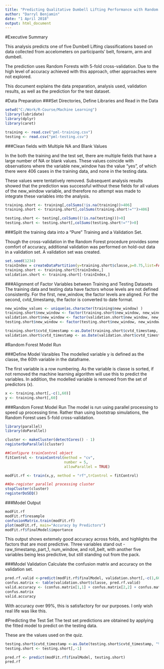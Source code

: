 ---
title: "Predicting Qualitative Dumbell Lifting Performance with Random Forests"
author: "Darryl Benjamin"
date: "1 April 2018"
output: html_document
---

#Executive Summary


This analysis predicts one of five Dumbell Lifting classifications based on data collected from accelometers on participants' belt, forearm, arm and dumbell.

The prediction uses Random Forests with 5-fold cross-validation. Due to the high level of accuracy achieved with this approach, other approaches were not explored.

This document explains the data preparation, analysis used, validation results, as well as the prediction for the test dataset.

#Data Preparation
###Set Directories, Define Libraries and Read in the Data

```{r include = FALSE}
setwd("C:/Work/R-Course/Machine Learning")
library(lubridate)
library(dplyr)
library(caret)

training <- read.csv("pml-training.csv")
testing <- read.csv("pml-testing.csv")
```

###Clean fields with Multiple NA and Blank Values

In the both the training and the test set, there are multiple fields that have a large number of NA or blank values.  These values coincide with observations where the variable new_window has the value "yes", of which there were 406 cases in the training data, and none in the testing data.

These values were tentatively removed.  Subsequent analysis results showed that the prediction was successful without these fields for all values of the new_window variable, and therefore no attempt was made to integrate these variables into the analysis.

```{r}
training.short <- training[,colSums(!is.na(training))>406]
training.short <- training.short[,colSums(training.short!="")>406]

testing.short <- testing[,colSums((!is.na(testing)))>0]
testing.short <- testing.short[,colSums(testing.short!="")>0]
```

###Split the training data into a "Pure" Training and a Validation Set.

Though the cross-validation in the Random Forest procedure provides some comfort of accuracy, additional validation was performed on hold-out data in a validation set.  A validation set was created.
```{r}
set.seed(1234)
trainIndex = createDataPartition(y=training.short$classe,p=0.75,list=FALSE)
training.short <- training.short[trainIndex,]
validation.short <- training.short[-trainIndex,]
```

###Alignment of Factor Variables between Training and Testing Datasets
The training data and testing data have factors whose levels are not defined consistently.  For the first, new_window, the factor levels are aligned.  For the second, cvtd_timestamp, the factor is converted to date format.
```{r}
new_window_values <- unique(as.character(training$new_window) )
training.short$new_window <- factor(training.short$new_window, new_window_values)
validation.short$new_window <- factor(validation.short$new_window, new_window_values)
testing.short$new_window <- factor(testing.short$new_window, new_window_values)

training.short$cvtd_timestamp <-as.Date(training.short$cvtd_timestamp, "%d/%m/%Y %H:%M")
validation.short$cvtd_timestamp <- as.Date(validation.short$cvtd_timestamp, "%d/%m/%Y %H:%M")
```

#Random Forest Model Run

###Define Model Varaibles
The modelled variable y is defined as the classe, the 60th variable in the dataframe.

The first variable is a row numbering.  As the variable is classe is sorted, if not removed the machine learning algorithm will use this to predict the variables.  In addition, the modelled variable is removed from the set of predictors (x).
```{r}
x <- training.short[,-c(1,60)]
y <- training.short[,60]
```

###Random Forest Model Run
The model is run using parallel processing to speed up processing time.
Rather than using bootstrap simulations, the Random Forest uses 5-fold cross-validation.
```{r include = FALSE}
library(parallel)
library(doParallel)
```
```{r}
cluster <- makeCluster(detectCores() - 1)
registerDoParallel(cluster)

##Configure trainControl object
fitControl <- trainControl(method = "cv",
                           number = 5,
                           allowParallel = TRUE)

modFit.rf <- train(x,y, method = "rf",trControl = fitControl)

##De-register parallel processing cluster
stopCluster(cluster)
registerDoSEQ()
```

###Model Output
```{r}
modFit.rf
modFit.rf$resample
confusionMatrix.train(modFit.rf)
plot(modFit.rf, main="Accuracy by Predictors")
modFit.rf$finalModel$importance
```
This output shows extemely good accuracy across folds, and highlights the factors that are most predictive.  Three variables stand out - raw_timestamp_part_1, num_window, and roll_belt, with another five variables being less predictive, but still standing out from the pack.

###Model Validation
Calculate the confusion matrix and accuracy on the validation set.
```{r}
pred.rf.valid <-predict(modFit.rf$finalModel, validation.short[,-c(1,60)])
confus.matrix <- table(validation.short$classe, pred.rf.valid)
valid.accuracy <- (confus.matrix[1,1] + confus.matrix[2,2] + confus.matrix[3,3] + confus.matrix[4,4] + confus.matrix[5,5])/length(pred.rf.valid)
confus.matrix
valid.accuracy
```

With accuracy over 99%, this is satisfactory for our purposes.  I only wish real life was like this.

#Predicting the Test Set
The test set predictions are obtained by applying the fitted model to predict on the testing data.

These are the values used on the quiz.

```{r}
testing.short$cvtd_timestamp <-as.Date(testing.short$cvtd_timestamp, "%d/%m/%Y %H:%M")
testing.short <- testing.short[,-1]

pred.rf <- predict(modFit.rf$finalModel, testing.short)
pred.rf
```